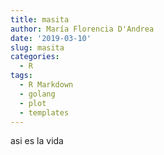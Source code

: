 ```yaml
---
title: masita
author: María Florencia D'Andrea
date: '2019-03-10'
slug: masita
categories:
  - R
tags:
  - R Markdown
  - golang
  - plot
  - templates
---
```



asi es la vida
